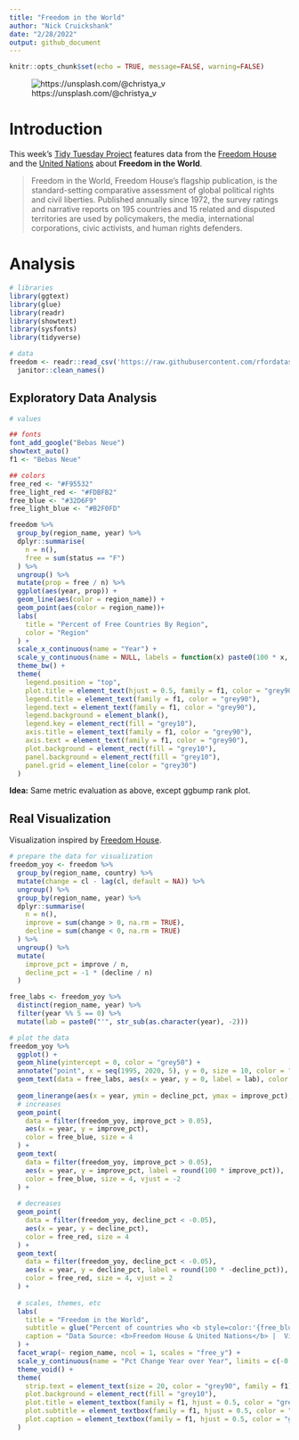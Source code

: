 ```yaml
---
title: "Freedom in the World"
author: "Nick Cruickshank"
date: "2/28/2022"
output: github_document
---
```


```r
knitr::opts_chunk$set(echo = TRUE, message=FALSE, warning=FALSE)
```

![https://unsplash.com/@christya_v](https://images.unsplash.com/photo-1516081073616-833a87ca7516?ixlib=rb-1.2.1&ixid=MnwxMjA3fDB8MHxwaG90by1wYWdlfHx8fGVufDB8fHx8&auto=format&fit=crop&w=2080&q=80)

# Introduction

This week's [Tidy Tuesday Project](https://github.com/rfordatascience/tidytuesday/tree/master/data/2022/2022-02-22) features data from the [Freedom House](https://freedomhouse.org/reports/publication-archives) and the [United Nations](https://github.com/ArthurCheib/analytical-politics-project/blob/main/data/tidy-data-fh-un.csv) about __Freedom in the World__. 

> Freedom in the World, Freedom House's flagship publication, is the standard-setting comparative assessment of global political rights and civil liberties. Published annually since 1972, the survey ratings and narrative reports on 195 countries and 15 related and disputed territories are used by policymakers, the media, international corporations, civic activists, and human rights defenders.

# Analysis

```r
# libraries
library(ggtext)
library(glue)
library(readr)
library(showtext)
library(sysfonts)
library(tidyverse)
```

```r
# data
freedom <- readr::read_csv('https://raw.githubusercontent.com/rfordatascience/tidytuesday/master/data/2022/2022-02-22/freedom.csv') %>%
  janitor::clean_names()
```

## Exploratory Data Analysis

```r
# values

## fonts
font_add_google("Bebas Neue")
showtext_auto()
f1 <- "Bebas Neue"

## colors
free_red <- "#F95532"
free_light_red <- "#FDBFB2"
free_blue <- "#32D6F9"
free_light_blue <- "#B2F0FD"
```

```r
freedom %>%
  group_by(region_name, year) %>%
  dplyr::summarise(
    n = n(),
    free = sum(status == "F")
  ) %>%
  ungroup() %>%
  mutate(prop = free / n) %>%
  ggplot(aes(year, prop)) + 
  geom_line(aes(color = region_name)) + 
  geom_point(aes(color = region_name))+
  labs(
    title = "Percent of Free Countries By Region",
    color = "Region"
  ) +
  scale_x_continuous(name = "Year") + 
  scale_y_continuous(name = NULL, labels = function(x) paste0(100 * x, "%")) +
  theme_bw() + 
  theme(
    legend.position = "top",
    plot.title = element_text(hjust = 0.5, family = f1, color = "grey90"),
    legend.title = element_text(family = f1, color = "grey90"),
    legend.text = element_text(family = f1, color = "grey90"),
    legend.background = element_blank(),
    legend.key = element_rect(fill = "grey10"),
    axis.title = element_text(family = f1, color = "grey90"),
    axis.text = element_text(family = f1, color = "grey90"),
    plot.background = element_rect(fill = "grey10"),
    panel.background = element_rect(fill = "grey10"),
    panel.grid = element_line(color = "grey30")
  )
```

__Idea:__ Same metric evaluation as above, except ggbump rank plot.  

## Real Visualization

Visualization inspired by [Freedom House](https://freedomhouse.org/reports/publication-archives). 

```r
# prepare the data for visualization
freedom_yoy <- freedom %>%
  group_by(region_name, country) %>%
  mutate(change = cl - lag(cl, default = NA)) %>%
  ungroup() %>%
  group_by(region_name, year) %>%
  dplyr::summarise(
    n = n(),
    improve = sum(change > 0, na.rm = TRUE),
    decline = sum(change < 0, na.rm = TRUE)
  ) %>%
  ungroup() %>%
  mutate(
    improve_pct = improve / n,
    decline_pct = -1 * (decline / n)
  ) 

free_labs <- freedom_yoy %>%
  distinct(region_name, year) %>%
  filter(year %% 5 == 0) %>%
  mutate(lab = paste0("'", str_sub(as.character(year), -2)))
```

```r
# plot the data
freedom_yoy %>%
  ggplot() + 
  geom_hline(yintercept = 0, color = "grey50") + 
  annotate("point", x = seq(1995, 2020, 5), y = 0, size = 10, color = "grey50") + 
  geom_text(data = free_labs, aes(x = year, y = 0, label = lab), color = "grey10") +
  
  geom_linerange(aes(x = year, ymin = decline_pct, ymax = improve_pct), color = "white") + 
  # increases
  geom_point(
    data = filter(freedom_yoy, improve_pct > 0.05),
    aes(x = year, y = improve_pct),
    color = free_blue, size = 4
  ) + 
  geom_text(
    data = filter(freedom_yoy, improve_pct > 0.05),
    aes(x = year, y = improve_pct, label = round(100 * improve_pct)),
    color = free_blue, size = 4, vjust = -2
  ) + 
  
  # decreases
  geom_point(
    data = filter(freedom_yoy, decline_pct < -0.05),
    aes(x = year, y = decline_pct),
    color = free_red, size = 4
  ) + 
  geom_text(
    data = filter(freedom_yoy, decline_pct < -0.05),
    aes(x = year, y = decline_pct, label = round(100 * -decline_pct)),
    color = free_red, size = 4, vjust = 2
  ) + 
  
  # scales, themes, etc
  labs(
    title = "Freedom in the World",
    subtitle = glue("Percent of countries who <b style=color:'{free_blue}'>improved</b> or <b style=color:'{free_red}'>declined</b> year-over-year<br><br>"),
    caption = "Data Source: <b>Freedom House & United Nations</b> |  Visualization: <b>N. Cruickshank</b> | #TidyTuesday"
  ) +
  facet_wrap(~ region_name, ncol = 1, scales = "free_y") +
  scale_y_continuous(name = "Pct Change Year over Year", limits = c(-0.32, 0.32)) + 
  theme_void() + 
  theme(
    strip.text = element_text(size = 20, color = "grey90", family = f1),
    plot.background = element_rect(fill = "grey10"),
    plot.title = element_textbox(family = f1, hjust = 0.5, color = "grey90", size = 24),
    plot.subtitle = element_textbox(family = f1, hjust = 0.5, color = "grey90", size = 16),
    plot.caption = element_textbox(family = f1, hjust = 0.5, color = "grey90", size = 8)
  )
  
```
